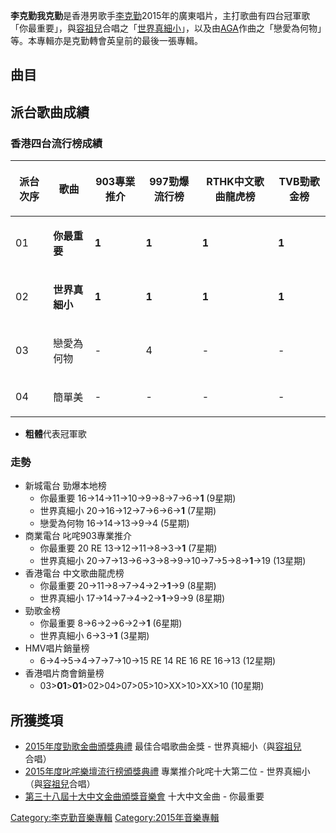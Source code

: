 {{Infobox Album
|  Name        = 李克勤我克勤
|  Type        = 專輯
|  Longtype    = 
|  Artist      = [[李克勤|李克勤]]
|  Cover       =
|  Released    = 2015年8月14日
|  Recorded    = 
|  Genre       = 粵語流行、中文流行
|  Length      = 
|  Label       = [[環球唱片|環球唱片]]
|  Producer    = [[譚詠麟|譚詠麟]]、[[Johnny_Yim|Johnny Yim]]、[[C.Y._Kong|C.Y. Kong]]、[[舒文_(音樂人)|舒文]]
|  Reviews     = 
|  Last album  = [[精選到無朋友|精選到無朋友]]<br/>（2014年）
|  This album  = '''李克勤我克勤'''<br/>（2015年）
|  Next album  = [[復克II|復克II]]<br/>（2017年）
}}

'''李克勤我克勤'''是香港男歌手[[李克勤|李克勤]]2015年的廣東唱片，主打歌曲有四台冠軍歌「你最重要」，與[[容祖兒|容祖兒]]合唱之「[[世界真細小_(MV)|世界真細小]]」，以及由[[江海迦|AGA]]作曲之「戀愛為何物」等。本專輯亦是克勤轉會英皇前的最後一張專輯。

==曲目==
{{Tracklist
| collapsed = 
| headline = 
| font_size = 
| total_length =

| all_writing = 
| all_music = 
| all_lyrics = 
| all_arranger = 
| all_producer = 
| all_except =

| extra_column =

| title1 = 你最重要
| note1 = 
| longnote1 = 四台冠軍歌
| music1 = [[譚詠麟|譚詠麟]]
| lyrics1 = [[簡寧|簡寧]]
| arranger1 = [[Johnny_Yim|Johnny Yim]]
| producer1 = 譚詠麟、Johnny Yim
| extra1 = 
| length1 =

| title2 = 世界真細小
| note2 = 
| longnote2 = 四台冠軍歌<br>與[[容祖兒|容祖兒]]合唱
| music2 = [[C.Y._Kong|C.Y. Kong]]、Jean Chien
| lyrics2 = [[黃偉文|黃偉文]]
| arranger2 = C.Y. Kong
| producer2 = C.Y. Kong、李克勤
| extra2 = 
| length2 =

| title3 = 戀愛為何物
| note3 = 
| longnote3 = Feat. AGA
| music3 = AGA
| lyrics3 = [[林若寧|林若寧]]
| arranger3 =[[黃思彥|黃思彥]]
| producer3 = [[舒文_(音樂人)|舒文]]、李克勤
| extra3 = 
| length3 =

| title4 = 簡單美
| note4 = 
| longnote4 = Feat. [[Robynn_&_Kendy|Robynn & Kendy]]
| music4 = [[Kendy_Suen|Kendy Suen]]
| lyrics4 = [[郭薾多|郭薾多]]、Kendy Suen
| arranger4 = [[徐浩|徐浩]] 
| producer4 = [[Edward_Chan|Edward Chan]]、李克勤
| extra4 = 
| length4 =

| title5 = 簽紙
| note5 = 
| longnote5 = 
| music5 = [[孫耀威|孫耀威]]
| lyrics5 = [[陳詠謙|陳詠謙]]
| arranger5 = [[Larry_Wong|Larry Wong]]
| producer5 = 舒文、李克勤
| extra5 = 
| length5 =

| title6 = 你最重要(Remix)
| note6 = 
| longnote6 = 
| music6 = 譚詠麟
| lyrics6 = 簡寧
| arranger6 = Johnny Yim
| producer6 = 譚詠麟、Johnny Yim
| extra6 = 
| length6 =

| title7 = 簡單美 (One take acoustic version)
| note7 = 
| longnote7= Feat. Robynn & Kendy
| music7= Kendy Suen
| lyrics7 = 郭薾多、Kendy Suen
| arranger7 = 徐浩
| producer7 = Edward Chan、李克勤
| extra7 = 
| length7 = 
}}

==派台歌曲成績==
=== 香港四台流行榜成績 ===

{| class="wikitable"
|-
!派台次序||歌曲||903專業推介||997勁爆流行榜||RTHK中文歌曲龍虎榜||TVB勁歌金榜
|-
|01||'''你最重要'''||'''1'''||'''1'''||'''1'''||'''1'''
|-
|02||'''世界真細小'''||'''1'''||'''1'''||'''1'''|| '''1'''
|-
|03||戀愛為何物||-||4||-||-
|-
|04||簡單美||-||-||-||-
|}

*'''粗體'''代表冠軍歌

=== 走勢 ===
*新城電台 勁爆本地榜
** 你最重要 16->14->11->10->9->8->7->6->'''1''' (9星期)
** 世界真細小 20->16->12->7->6->6->'''1''' (7星期)
** 戀愛為何物 16->14->13->9->4 (5星期)
*商業電台 叱咤903專業推介
** 你最重要 20 RE 13->12->11->8->3->'''1''' (7星期)
** 世界真細小 20->7->13->6->3->8->9->10->7->5->8->'''1'''->19 (13星期)
*香港電台 中文歌曲龍虎榜
** 你最重要 20->11->8->7->4->2->'''1'''->9 (8星期)
** 世界真細小 17->14->7->4->2->'''1'''->9->9 (8星期)
*勁歌金榜
** 你最重要 8->6->2->6->2->'''1''' (6星期)
** 世界真細小 6->3->'''1''' (3星期)
*HMV唱片銷量榜
** 6->4->5->4->7->7->10->15 RE 14 RE 16 RE 16->13 (12星期)
*香港唱片商會銷量榜
** 03>'''01'''>'''01'''>02>04>07>05>10>XX>10>XX>10 (10星期)

==所獲獎項==
* [[2015年度勁歌金曲得獎名單|2015年度勁歌金曲頒獎典禮]] 最佳合唱歌曲金獎 - 世界真細小（與[[容祖兒|容祖兒]]合唱）
* [[2015年度叱咤樂壇流行榜頒獎典禮得獎名單|2015年度叱咤樂壇流行榜頒獎典禮]] 專業推介叱咤十大第二位 - 世界真細小（與[[容祖兒|容祖兒]]合唱）
* [[第三十八屆十大中文金曲得獎名單|第三十八屆十大中文金曲頒獎音樂會]] 十大中文金曲 - 你最重要
{{李克勤}}
[[Category:李克勤音樂專輯|Category:李克勤音樂專輯]]
[[Category:2015年音樂專輯|Category:2015年音樂專輯]]
